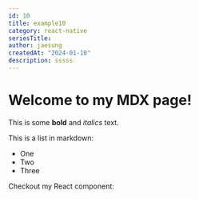 ```yaml
---
id: 10
title: example10
category: react-native
seriesTitle:
author: jaesung
createdAt: "2024-01-10"
description: sssss
---
```

# Welcome to my MDX page!


This is some **bold** and _italics_ text.

This is a list in markdown:

- One
- Two
- Three

Checkout my React component:
